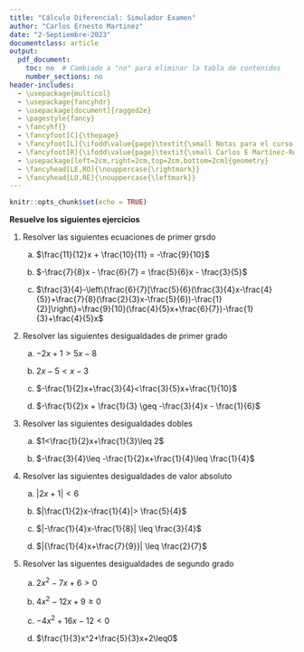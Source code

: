 ```yaml
---
title: "Cálculo Diferencial: Simulador Examen"
author: "Carlos Ernesto Martinez"
date: "2-Septiembre-2023"
documentclass: article
output:
  pdf_document:
    toc: no  # Cambiado a "no" para eliminar la tabla de contenidos
    number_sections: no
header-includes:
  - \usepackage{multicol}
  - \usepackage{fancyhdr}
  - \usepackage[document]{ragged2e}
  - \pagestyle{fancy}
  - \fancyhf{}
  - \fancyfoot[C]{\thepage}
  - \fancyfoot[L]{\ifodd\value{page}\textit{\small Notas para el curso de Cálculo Diferencial}\else\textit{\small Carlos E Martínez-Rodríguez}\fi}
  - \fancyfoot[R]{\ifodd\value{page}\textit{\small Carlos E Martínez-Rodríguez}\else\textit{\small Notas para el curso de Cálculo Diferencial}\fi}
  - \usepackage[left=2cm,right=2cm,top=2cm,bottom=2cm]{geometry}
  - \fancyhead[LE,RO]{\nouppercase{\rightmark}}
  - \fancyhead[LO,RE]{\nouppercase{\leftmark}}
---
```


```r
knitr::opts_chunk$set(echo = TRUE)

```

**Resuelve los siguientes ejercicios**


1. Resolver las siguientes ecuaciones de primer grsdo

    a. $\frac{11}{12}x + \frac{10}{11} = -\frac{9}{10}$ \textbf{ 1 pto.}
    
    b. $-\frac{7}{8}x - \frac{6}{7} = \frac{5}{6}x - \frac{3}{5}$ \textbf{ 1 pto.}
    
    c. $\frac{3}{4}-\left\{\frac{6}{7}[\frac{5}{6}(\frac{3}{4}x-\frac{4}{5})+\frac{7}{8}(\frac{2}{3}x-\frac{5}{6})-\frac{1}{2}]\right\}=\frac{9}{10}(\frac{4}{5}x+\frac{6}{7})-\frac{1}{3}+\frac{4}{5}x$ \textbf{ 2.5 ptos.}
        

2. Resolver las siguientes desigualdades de primer grado
    
    a. $-2x+1>5x-8$ \textbf{ 1/2 ptos.}
    
    b. $2x-5<x-3$  \textbf{ 1/2 ptos.}
    
    c. $-\frac{1}{2}x+\frac{3}{4}<\frac{3}{5}x+\frac{1}{10}$  \textbf{ 2 ptos.}
    
    d. $-\frac{1}{2}x + \frac{1}{3} \geq -\frac{3}{4}x - \frac{1}{6}$  \textbf{ 2 ptos.}
  
  
3. Resolver las siguientes desigualdades dobles
    
    a. $1<\frac{1}{2}x+\frac{1}{3}\leq 2$  \textbf{ 2 ptos.}
    
    b. $-\frac{3}{4}\leq -\frac{1}{2}x+\frac{1}{4}\leq \frac{1}{4}$  \textbf{ 2 ptos.}

4. Resolver las siguientes desigualdades de valor absoluto

    
    a. $|2x+1|<6$   \textbf{ 2 ptos.}
    
    b. $|\frac{1}{2}x-\frac{1}{4}|> \frac{5}{4}$ \textbf{ 2 ptos.}

    c. $|-\frac{1}{4}x-\frac{1}{8}| \leq \frac{3}{4}$\textbf{ 2 ptos.}
        
    d. $|{\frac{1}{4}x+\frac{7}{9}}| \leq \frac{2}{7}$\textbf{ 2 ptos.}
        

5. Resolver las siguentes desigualdades de segundo grado

    a. $2x^2-7x+6>0$ \textbf{ 2 ptos.}
    
    b. $4x^2-12x+9\geq 0$\textbf{ 2 ptos.}
    
    c. $-4x^2+16x-12<0$\textbf{ 2 ptos.}
    
    d. $\frac{1}{3}x^2+\frac{5}{3}x+2\leq0$\textbf{ 2 ptos.}









  


